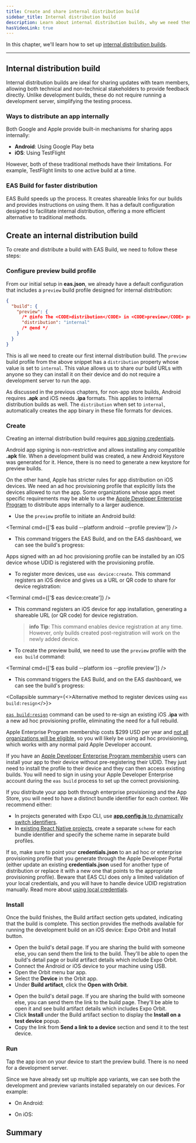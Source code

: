 ```yaml
---
title: Create and share internal distribution build
sidebar_title: Internal distribution build
description: Learn about internal distribution builds, why we need them, and how to create them.
hasVideoLink: true
---
```



In this chapter, we'll learn how to set up [internal distribution builds](/build/internal-distribution/#internal-distribution).

<VideoBoxLink
  videoId="1fQuGLHxWks"
  title="Watch: How to create and share an internal distribution build"
/>

---

## Internal distribution build

Internal distribution builds are ideal for sharing updates with team members, allowing both technical and non-technical stakeholders to provide feedback directly. Unlike development builds, these do not require running a development server, simplifying the testing process.

### Ways to distribute an app internally

Both Google and Apple provide built-in mechanisms for sharing apps internally:

- **Android**: Using Google Play beta
- **iOS**: Using TestFlight

However, both of these traditional methods have their limitations. For example, TestFlight limits to one active build at a time.

### EAS Build for faster distribution

EAS Build speeds up the process. It creates shareable links for our builds and provides instructions on using them. It has a default configuration designed to facilitate internal distribution, offering a more efficient alternative to traditional methods.

## Create an internal distribution build

To create and distribute a build with EAS Build, we need to follow these steps:

<Step label="1">

### Configure preview build profile

From our initial setup in **eas.json**, we already have a default configuration that includes a `preview` build profile designed for internal distribution:

```json eas.json
{
  "build": {
    "preview": {
      /* @info The <CODE>distribution</CODE> in <CODE>preview</CODE> profile has its value set to <CODE>internal</CODE>. */
      "distribution": "internal"
      /* @end */
    }
  }
}
```

This is all we need to create our first internal distribution build. The `preview` build profile from the above snippet has a `distribution` property whose value is set to `internal`. This value allows us to share our build URLs with anyone so they can install it on their device and do not require a development server to run the app.

As discussed in the previous chapters, for non-app store builds, Android requires **.apk** and iOS needs **.ipa** formats. This applies to internal distribution builds as well. The `distribution` when set to `internal`, automatically creates the app binary in these file formats for devices.

</Step>

<Step label="2">

### Create

Creating an internal distribution build requires [app signing credentials](/app-signing/app-credentials/).

Android app signing is non-restrictive and allows installing any compatible **.apk** file. When a development build was created, a new Android Keystore was generated for it. Hence, there is no need to generate a new keystore for preview builds.

On the other hand, Apple has stricter rules for app distribution on iOS devices. We need an ad hoc provisioning profile that explicitly lists the devices allowed to run the app. Some organizations whose apps meet specific requirements may be able to use the [Apple Developer Enterprise Program](https://developer.apple.com/programs/enterprise/) to distribute apps internally to a larger audience.

<Tabs>

<Tab label="Android">

- Use the `preview` profile to initiate an Android build:

<Terminal cmd={['$ eas build --platform android --profile preview']} />

- This command triggers the EAS Build, and on the EAS dashboard, we can see the build's progress:

<ContentSpotlight
  alt="Android preview build details and progress in EAS dashboard"
  src="/static/images/tutorial/eas/android-preview-build.png"
  className="max-w-[800px]"
/>

</Tab>

<Tab label="iOS">

Apps signed with an ad hoc provisioning profile can be installed by an iOS device whose UDID is registered with the provisioning profile.

- To register more devices, use `eas device:create`. This command registers an iOS device and gives us a URL or QR code to share for device registration:

<Terminal cmd={['$ eas device:create']} />

- This command registers an iOS device for app installation, generating a shareable URL (or QR code) for device registration.

  > **info** **Tip**: This command enables device registration at any time. However, only builds created post-registration will work on the newly added device.

- To create the preview build, we need to use the `preview` profile with the `eas build` command:

<Terminal cmd={['$ eas build --platform ios --profile preview']} />

- This command triggers the EAS Build, and on the EAS dashboard, we can see the build's progress:

<ContentSpotlight
  alt="iOS preview build details and progress in EAS dashboard"
  src="/static/images/tutorial/eas/ios-preview-build.png"
  className="max-w-[800px]"
/>

<Collapsible summary={<>Alternative method to register devices using <CODE>eas build:resign</CODE></>}>

[`eas build:resign`](/app-signing/app-credentials/#re-signing-new-credentials) command can be used to re-sign an existing iOS **.ipa** with a new ad hoc provisioning profile, eliminating the need for a full rebuild.

</Collapsible>

<Collapsible summary="Are you setting up enterprise provisioning?">

Apple Enterprise Program membership costs $299 USD per year and [not all organizations will be eligible](https://developer.apple.com/programs/enterprise/), so you will likely be using ad hoc provisioning, which works with any normal paid Apple Developer account.

If you have an [Apple Developer Enterprise Program membership](https://developer.apple.com/programs/enterprise/) users can install your app to their device without pre-registering their UDID. They just need to install the profile to their device and they can then access existing builds. You will need to sign in using your Apple Developer Enterprise account during the `eas build` process to set up the correct provisioning.

If you distribute your app both through enterprise provisioning and the App Store, you will need to have a distinct bundle identifier for each context. We recommend either:

- In projects generated with Expo CLI, use [**app.config.js** to dynamically switch identifiers](/tutorial/eas/multiple-app-variants/).
- In [existing React Native projects](/bare/overview/), create a separate `scheme` for each bundle identifier and specify the scheme name in separate build profiles.

</Collapsible>

<Collapsible summary="Are you using manual local credentials?">

If so, make sure to point your **credentials.json** to an ad hoc or enterprise provisioning profile that you generate through the Apple Developer Portal (either update an existing **credentials.json** used for another type of distribution or replace it with a new one that points to the appropriate provisioning profile). Beware that EAS CLI does only a limited validation of your local credentials, and you will have to handle device UDID registration manually. Read more about [using local credentials](/app-signing/local-credentials).

</Collapsible>

</Tab>

</Tabs>

</Step>

<Step label="3">

### Install

Once the build finishes, the Build artifact section gets updated, indicating that the build is complete. This section provides the methods available for running the development build on an iOS device: Expo Orbit and Install button.

- Open the build's detail page. If you are sharing the build with someone else, you can send them the link to the build. They'll be able to open the build's detail page or build artifact details which include Expo Orbit.
- Connect the Android or iOS device to your machine using USB.
- Open the Orbit menu bar app.
- Select the **Device** in the Orbit app.
- Under **Build artifact**, click the **Open with Orbit**.

<Collapsible summary="Alternate: Use Install and QR code">

- Open the build's detail page. If you are sharing the build with someone else, you can send them the link to the build page. They'll be able to open it and see build artifact details which includes Expo Orbit.
- Click **Install** under the Build artifact section to display the **Install on a test device** popup.
- Copy the link from **Send a link to a device** section and send it to the test device.

<ContentSpotlight
  alt="Internal distribution build details and install link in EAS dashboard"
  src="/static/images/tutorial/eas/android-qr-code.png"
  className="max-w-[450px]"
/>

</Collapsible>

</Step>

<Step label="4">

### Run

Tap the app icon on your device to start the preview build. There is no need for a development server.

Since we have already set up multiple app variants, we can see both the development and preview variants installed separately on our devices. For example:

- On Android:

<ContentSpotlight
  alt="Internal distribution build details and install link in EAS dashboard for Android"
  src="/static/images/tutorial/eas/android-multi-variants-installed.png"
  className="max-w-[270px]"
/>

- On iOS:

<ContentSpotlight
  alt="Internal distribution build details and install link in EAS dashboard for iOS"
  src="/static/images/tutorial/eas/ios-multi-variants-installed.png"
  className="max-w-[250px]"
/>

</Step>

## Summary

<ProgressTracker
  currentChapterIndex={5}
  name="EAS_TUTORIAL"
  summary="We successfully created internal distribution builds for Android and iOS, used ad hoc provisioning for iOS, and installed multiple app variants on the same device."
  nextChapterDescription="In the next chapter, learn about developer-facing and user-facing app versions and how to manage them automatically."
  nextChapterTitle="Manage different app versions"
  nextChapterLink="/tutorial/eas/manage-app-versions/"
/>

